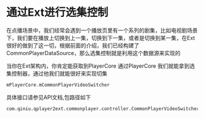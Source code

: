 # 通过Ext进行选集控制



在点播场景中，我们经常会遇到一个播放页里有一个系列的剧集，比如电视剧场景下，我们要在播放上切换到上一集，切换到下一集，或者是切换到某一集，在Ext很好的做到了这一切，根据前面的介绍，我们已经构建了CommonPlayerDataSource，那么选集控制就是利用这个数据源来实现的



当你在Ext架构内，你肯定能获取到PlayerCore 通过PlayerCore 我们就能拿到选集控制器，通过他我们就能很好来实现切集

```kotlin
mPlayerCore.mCommonPlayerVideoSwitcher
```

具体接口请参见API文档,包路径如下

```
com.qiniu.qplayer2ext.commonplayer.controller.CommonPlayerVideoSwitcher
```

